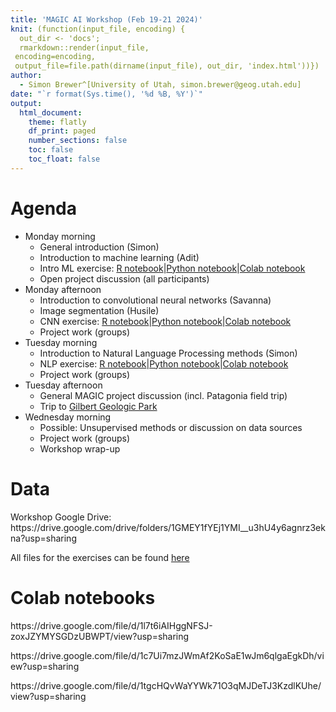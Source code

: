 ```yaml
---
title: 'MAGIC AI Workshop (Feb 19-21 2024)'
knit: (function(input_file, encoding) {
  out_dir <- 'docs';
  rmarkdown::render(input_file,
 encoding=encoding,
 output_file=file.path(dirname(input_file), out_dir, 'index.html'))})
author:
  - Simon Brewer^[University of Utah, simon.brewer@geog.utah.edu]
date: "`r format(Sys.time(), '%d %B, %Y')`"
output:
  html_document:
    theme: flatly
    df_print: paged
    number_sections: false
    toc: false
    toc_float: false
---
```


# Agenda

-	Monday morning
    - General introduction (Simon)
    - Introduction to machine learning (Adit)
    - Intro ML exercise: [R notebook][introML_R]|[Python notebook][introML_P]|[Colab notebook][introML_C]
    - Open project discussion (all participants)
- Monday afternoon
    - Introduction to convolutional neural networks (Savanna)
    - Image segmentation (Husile)
    - CNN exercise: [R notebook][CNN_R]|[Python notebook][CNN_P]|[Colab notebook][CNN_C]
    - Project work (groups)
- Tuesday morning
    - Introduction to Natural Language Processing methods (Simon)
    - NLP exercise: [R notebook][NLP_R]|[Python notebook][NLP_P]|[Colab notebook][NLP_C]
    - Project work (groups)
- Tuesday afternoon
    - General MAGIC project discussion (incl. Patagonia field trip)
    - Trip to [Gilbert Geologic Park][gilbert]
- Wednesday morning
    - Possible: Unsupervised methods or discussion on data sources
    - Project work (groups)
    - Workshop wrap-up

# Data

Workshop Google Drive:
https://drive.google.com/drive/folders/1GMEY1fYEj1YMI__u3hU4y6agnrz3ekna?usp=sharing


All files for the exercises can be found [here][gdrive]

# Colab notebooks

https://drive.google.com/file/d/1l7t6iAIHggNFSJ-zoxJZYMYSGDzUBWPT/view?usp=sharing

https://drive.google.com/file/d/1c7Ui7mzJWmAf2KoSaE1wJm6qlgaEgkDh/view?usp=sharing

https://drive.google.com/file/d/1tgcHQvWaYYWk71O3qMJDeTJ3KzdlKUhe/view?usp=sharing


[introML_R]: https://simonbrewer.github.io/MAGIC_AI_Workshop/MAGIC_01_IntroML.html
[introML_P]: https://github.com/simonbrewer/MAGIC_AI_Workshop/blob/main/MAGIC_01_IntroML.ipynb
[introML_C]: https://drive.google.com/file/d/1l7t6iAIHggNFSJ-zoxJZYMYSGDzUBWPT/view?usp=sharing
[CNN_R]: https://simonbrewer.github.io/MAGIC_AI_Workshop/MAGIC_02_CNNS.html
[CNN_P]: https://github.com/simonbrewer/MAGIC_AI_Workshop/blob/main/MAGIC_02_CNNs.ipynb
[CNN_C]: https://drive.google.com/file/d/1c7Ui7mzJWmAf2KoSaE1wJm6qlgaEgkDh/view?usp=sharing
[NLP_R]: https://simonbrewer.github.io/MAGIC_AI_Workshop/MAGIC_03_NLP.html
[NLP_P]: https://github.com/simonbrewer/MAGIC_AI_Workshop/blob/main/MAGIC_03_NLP.ipynb
[NLP_C]: https://drive.google.com/file/d/1tgcHQvWaYYWk71O3qMJDeTJ3KzdlKUhe/view?usp=sharing
[gilbert]: https://geology.utah.gov/map-pub/survey-notes/geosights/g-k-gilbert-geologic-view-park/
[gdrive]: https://drive.google.com/drive/folders/1lp79wJvtis-SDQ2pbZ4Ecgb4CEEawV-Q?usp=drive_link
[wshop]: https://drive.google.com/drive/folders/1GMEY1fYEj1YMI__u3hU4y6agnrz3ekna?usp=sharing
